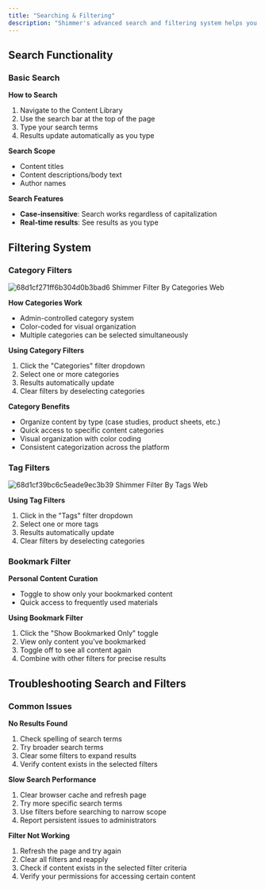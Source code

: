 ```yaml
---
title: "Searching & Filtering"
description: "Shimmer's advanced search and filtering system helps you quickly discover the right content for any situation. With multiple search parameters and intelligent filtering options, you can find exactly what you need from your organization's content library."
---
```


## **Search Functionality**

### **Basic Search**

**How to Search**

1. Navigate to the Content Library
2. Use the search bar at the top of the page
3. Type your search terms
4. Results update automatically as you type

**Search Scope**

- Content titles
- Content descriptions/body text
- Author names

**Search Features**

- **Case-insensitive**: Search works regardless of capitalization
- **Real-time results**: See results as you type

## **Filtering System**

### **Category Filters**

![68d1cf271ff6b304d0b3bad6 Shimmer Filter By Categories Web](/images/68d1cf271ff6b304d0b3bad6_shimmer-filter-by-categories.webp)

**How Categories Work**

- Admin-controlled category system
- Color-coded for visual organization
- Multiple categories can be selected simultaneously

**Using Category Filters**

1. Click the "Categories" filter dropdown
2. Select one or more categories
3. Results automatically update
4. Clear filters by deselecting categories

**Category Benefits**

- Organize content by type (case studies, product sheets, etc.)
- Quick access to specific content categories
- Visual organization with color coding
- Consistent categorization across the platform

### **Tag Filters**

![68d1cf39bc6c5eade9ec3b39 Shimmer Filter By Tags Web](/images/68d1cf39bc6c5eade9ec3b39_shimmer-filter-by-tags.webp)

**Using Tag Filters**

1. Click in the "Tags" filter dropdown
2. Select one or more tags
3. Results automatically update
4. Clear filters by deselecting categories

### **Bookmark Filter**

**Personal Content Curation**

- Toggle to show only your bookmarked content
- Quick access to frequently used materials

**Using Bookmark Filter**

1. Click the "Show Bookmarked Only" toggle
2. View only content you've bookmarked
3. Toggle off to see all content again
4. Combine with other filters for precise results

## **Troubleshooting Search and Filters**

### **Common Issues**

**No Results Found**

1. Check spelling of search terms
2. Try broader search terms
3. Clear some filters to expand results
4. Verify content exists in the selected filters

**Slow Search Performance**

1. Clear browser cache and refresh page
2. Try more specific search terms
3. Use filters before searching to narrow scope
4. Report persistent issues to administrators

**Filter Not Working**

1. Refresh the page and try again
2. Clear all filters and reapply
3. Check if content exists in the selected filter criteria
4. Verify your permissions for accessing certain content